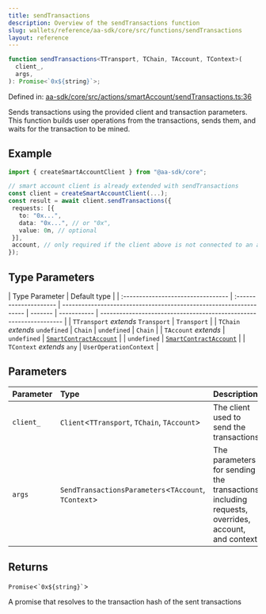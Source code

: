 ```yaml
---
title: sendTransactions
description: Overview of the sendTransactions function
slug: wallets/reference/aa-sdk/core/src/functions/sendTransactions
layout: reference
---
```


```ts
function sendTransactions<TTransport, TChain, TAccount, TContext>(
  client_,
  args,
): Promise<`0x${string}`>;
```

Defined in: [aa-sdk/core/src/actions/smartAccount/sendTransactions.ts:36](https://github.com/alchemyplatform/aa-sdk/blob/49e74eee8606f480b200b4612d00d950da8a8742/aa-sdk/core/src/actions/smartAccount/sendTransactions.ts#L36)

Sends transactions using the provided client and transaction parameters. This function builds user operations from the transactions, sends them, and waits for the transaction to be mined.

## Example

```ts
import { createSmartAccountClient } from "@aa-sdk/core";

// smart account client is already extended with sendTransactions
const client = createSmartAccountClient(...);
const result = await client.sendTransactions({
 requests: [{
   to: "0x...",
   data: "0x...", // or "0x",
   value: 0n, // optional
 }],
 account, // only required if the client above is not connected to an account
});
```

## Type Parameters

| Type Parameter                     | Default type           |
| :--------------------------------- | :--------------------- | ------------------------------------------------------------------ | ------- | ----------- | ------------------------------------------------------------------ |
| `TTransport` _extends_ `Transport` | `Transport`            |
| `TChain` _extends_ `undefined`     | `Chain`                | `undefined`                                                        | `Chain` |
| `TAccount` _extends_               | `undefined`            | [`SmartContractAccount`](../type-aliases/SmartContractAccount.mdx) |         | `undefined` | [`SmartContractAccount`](../type-aliases/SmartContractAccount.mdx) |
| `TContext` _extends_ `any`         | `UserOperationContext` |

## Parameters

| Parameter | Type                                                  | Description                                                                                      |
| :-------- | :---------------------------------------------------- | :----------------------------------------------------------------------------------------------- |
| `client_` | `Client`\<`TTransport`, `TChain`, `TAccount`>         | The client used to send the transactions                                                         |
| `args`    | `SendTransactionsParameters`\<`TAccount`, `TContext`> | The parameters for sending the transactions, including requests, overrides, account, and context |

## Returns

`Promise`\<`` `0x${string}` ``>

A promise that resolves to the transaction hash of the sent transactions
